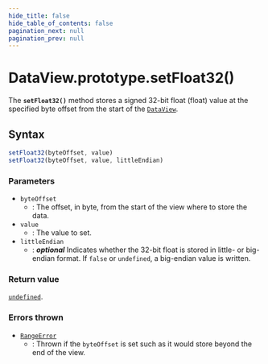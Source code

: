 ```yaml
---
hide_title: false
hide_table_of_contents: false
pagination_next: null
pagination_prev: null
---
```

# DataView.prototype.setFloat32()

The **`setFloat32()`** method stores a signed 32-bit float
(float) value at the specified byte offset from the start of the [`DataView`](../../../globals/DataView/DataView.mdx).

## Syntax

```js
setFloat32(byteOffset, value)
setFloat32(byteOffset, value, littleEndian)
```

### Parameters

- `byteOffset`
  - : The offset, in byte, from the start of the view where to store the data.
- `value`
  - : The value to set.
- `littleEndian`
  - : _**optional**_ Indicates whether the 32-bit float is stored in
    little- or big-endian format. If `false` or
    `undefined`, a big-endian value is written.

### Return value

[`undefined`](../../../globals/undefined.mdx).

### Errors thrown

- [`RangeError`](../../RangeError/RangeError.mdx)
  - : Thrown if the `byteOffset` is set such as it would store beyond the end
    of the view.
